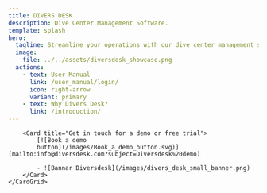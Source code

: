 ```yaml
---
title: DIVERS DESK
description: Dive Center Management Software.
template: splash
hero:
  tagline: Streamline your operations with our dive center management software
  image: 
    file: ../../assets/diversdesk_showcase.png 
  actions:
    - text: User Manual
      link: /user_manual/login/
      icon: right-arrow
      variant: primary
    - text: Why Divers Desk?
      link: /introduction/
---
```



<div>
    <CardGrid stagger>
        <Card title="Introduction video">
            <YouTube id="https://youtu.be/QUUr5A2rRKw?si=J_Rjg7dSmfYrUWVH" />
        </Card>

        <Card title="Get in touch for a demo or free trial">
            [![Book a demo
            button](/images/Book_a_demo_button.svg)](mailto:info@diversdesk.com?subject=Diversdesk%20demo)

            - ![Bannar Diversdesk](/images/divers_desk_small_banner.png)
        </Card>
    </CardGrid>
</div>


